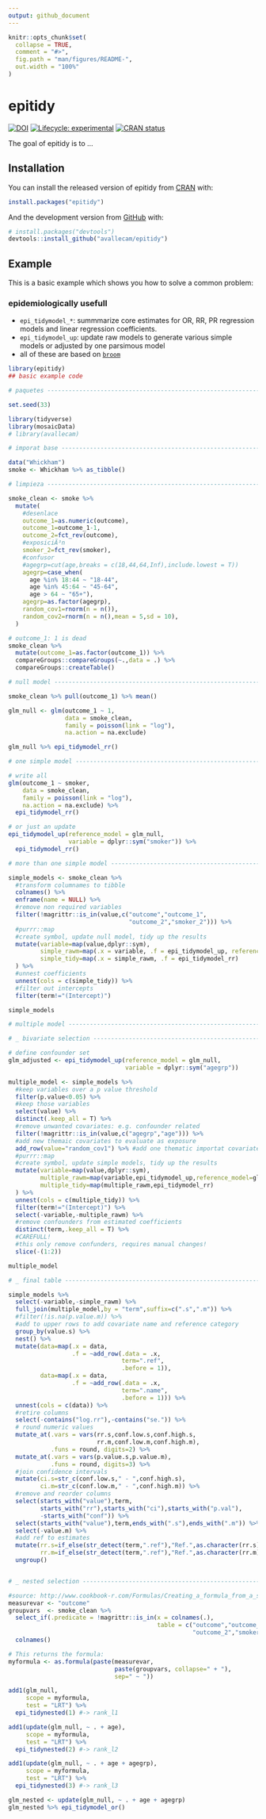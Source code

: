 ```yaml
---
output: github_document
---
```


<!-- README.md is generated from README.Rmd. Please edit that file -->

```r
knitr::opts_chunk$set(
  collapse = TRUE,
  comment = "#>",
  fig.path = "man/figures/README-",
  out.width = "100%"
)
```
# epitidy

<!-- badges: start -->
[![DOI](https://zenodo.org/badge/177627370.svg)](https://zenodo.org/badge/latestdoi/177627370)
[![Lifecycle: experimental](https://img.shields.io/badge/lifecycle-experimental-orange.svg)](https://www.tidyverse.org/lifecycle/#experimental)
[![CRAN status](https://www.r-pkg.org/badges/version/epitidy)](https://cran.r-project.org/package=epitidy)
<!-- badges: end -->

The goal of epitidy is to ...

## Installation

You can install the released version of epitidy from [CRAN](https://CRAN.R-project.org) with:

``` r
install.packages("epitidy")
```

And the development version from [GitHub](https://github.com/) with:

``` r
# install.packages("devtools")
devtools::install_github("avallecam/epitidy")
```
## Example

This is a basic example which shows you how to solve a common problem:


### epidemiologically usefull

- `epi_tidymodel_*`: summmarize core estimates for OR, RR, PR regression models and linear regression coefficients.
- `epi_tidymodel_up`: update raw models to generate various simple models or adjusted by one parsimous model
- all of these are based on [`broom`](https://broom.tidyverse.org/index.html)


```r
library(epitidy)
## basic example code
```

```r
# paquetes ----------------------------------------------------------------

set.seed(33)

library(tidyverse)
library(mosaicData)
# library(avallecam)

# imporat base ------------------------------------------------------------

data("Whickham")
smoke <- Whickham %>% as_tibble()

# limpieza ----------------------------------------------------------------

smoke_clean <- smoke %>%
  mutate(
    #desenlace
    outcome_1=as.numeric(outcome),
    outcome_1=outcome_1-1,
    outcome_2=fct_rev(outcome),
    #exposiciÃ³n
    smoker_2=fct_rev(smoker),
    #confusor
    #agegrp=cut(age,breaks = c(18,44,64,Inf),include.lowest = T))
    agegrp=case_when(
      age %in% 18:44 ~ "18-44",
      age %in% 45:64 ~ "45-64",
      age > 64 ~ "65+"),
    agegrp=as.factor(agegrp),
    random_cov1=rnorm(n = n()),
    random_cov2=rnorm(n = n(),mean = 5,sd = 10),
  )

# outcome_1: 1 is dead
smoke_clean %>%
  mutate(outcome_1=as.factor(outcome_1)) %>%
  compareGroups::compareGroups(~.,data = .) %>%
  compareGroups::createTable()

# null model --------------------------------------------------------------

smoke_clean %>% pull(outcome_1) %>% mean()

glm_null <- glm(outcome_1 ~ 1,
                data = smoke_clean,
                family = poisson(link = "log"),
                na.action = na.exclude)

glm_null %>% epi_tidymodel_rr()

# one simple model ------------------------------------------------------------

# write all
glm(outcome_1 ~ smoker,
    data = smoke_clean,
    family = poisson(link = "log"),
    na.action = na.exclude) %>%
  epi_tidymodel_rr()

# or just an update
epi_tidymodel_up(reference_model = glm_null,
                 variable = dplyr::sym("smoker")) %>%
  epi_tidymodel_rr()

# more than one simple model ------------------------------------------------------------

simple_models <- smoke_clean %>%
  #transform columnames to tibble
  colnames() %>%
  enframe(name = NULL) %>%
  #remove non required variables
  filter(!magrittr::is_in(value,c("outcome","outcome_1",
                                  "outcome_2","smoker_2"))) %>%
  #purrr::map
  #create symbol, update null model, tidy up the results
  mutate(variable=map(value,dplyr::sym),
         simple_rawm=map(.x = variable, .f = epi_tidymodel_up, reference_model=glm_null),
         simple_tidy=map(.x = simple_rawm, .f = epi_tidymodel_rr)
  ) %>%
  #unnest coefficients
  unnest(cols = c(simple_tidy)) %>%
  #filter out intercepts
  filter(term!="(Intercept)")

simple_models

# multiple model ----------------------------------------------------------

# _ bivariate selection ---------------------------------------------------

# define confounder set
glm_adjusted <- epi_tidymodel_up(reference_model = glm_null,
                                 variable = dplyr::sym("agegrp"))

multiple_model <- simple_models %>%
  #keep variables over a p value threshold
  filter(p.value<0.05) %>%
  #keep those variables
  select(value) %>%
  distinct(.keep_all = T) %>%
  #remove unwanted covariates: e.g. confounder related
  filter(!magrittr::is_in(value,c("agegrp","age"))) %>%
  #add new themaic covariates to evaluate as exposure
  add_row(value="random_cov1") %>% #add one thematic importat covariate
  #purrr::map
  #create symbol, update simple models, tidy up the results
  mutate(variable=map(value,dplyr::sym),
         multiple_rawm=map(variable,epi_tidymodel_up,reference_model=glm_adjusted),
         multiple_tidy=map(multiple_rawm,epi_tidymodel_rr)
  ) %>%
  unnest(cols = c(multiple_tidy)) %>%
  filter(term!="(Intercept)") %>%
  select(-variable,-multiple_rawm) %>%
  #remove confounders from estimated coefficients
  distinct(term,.keep_all = T) %>%
  #CAREFULL!
  #this only remove confunders, requires manual changes!
  slice(-(1:2))

multiple_model

# _ final table -----------------------------------------------------------

simple_models %>%
  select(-variable,-simple_rawm) %>%
  full_join(multiple_model,by = "term",suffix=c(".s",".m")) %>%
  #filter(!is.na(p.value.m)) %>%
  #add to upper rows to add covariate name and reference category
  group_by(value.s) %>%
  nest() %>%
  mutate(data=map(.x = data,
                  .f = ~add_row(.data = .x,
                                term=".ref",
                                .before = 1)),
         data=map(.x = data,
                  .f = ~add_row(.data = .x,
                                term=".name",
                                .before = 1))) %>%
  unnest(cols = c(data)) %>%
  #retire columns
  select(-contains("log.rr"),-contains("se.")) %>%
  # round numeric values
  mutate_at(.vars = vars(rr.s,conf.low.s,conf.high.s,
                         rr.m,conf.low.m,conf.high.m),
            .funs = round, digits=2) %>%
  mutate_at(.vars = vars(p.value.s,p.value.m),
            .funs = round, digits=3) %>%
  #join confidence intervals
  mutate(ci.s=str_c(conf.low.s," - ",conf.high.s),
         ci.m=str_c(conf.low.m," - ",conf.high.m)) %>%
  #remove and reorder columns
  select(starts_with("value"),term,
         starts_with("rr"),starts_with("ci"),starts_with("p.val"),
         -starts_with("conf")) %>%
  select(starts_with("value"),term,ends_with(".s"),ends_with(".m")) %>%
  select(-value.m) %>%
  #add ref to estimates
  mutate(rr.s=if_else(str_detect(term,".ref"),"Ref.",as.character(rr.s)),
         rr.m=if_else(str_detect(term,".ref"),"Ref.",as.character(rr.m))) %>%
  ungroup()


# _ nested selection ------------------------------------------------------

#source: http://www.cookbook-r.com/Formulas/Creating_a_formula_from_a_string/
measurevar <- "outcome"
groupvars  <- smoke_clean %>%
  select_if(.predicate = !magrittr::is_in(x = colnames(.),
                                          table = c("outcome","outcome_1",
                                                    "outcome_2","smoker_2"))) %>%
  colnames()

# This returns the formula:
myformula <- as.formula(paste(measurevar,
                              paste(groupvars, collapse=" + "),
                              sep=" ~ "))

add1(glm_null,
     scope = myformula,
     test = "LRT") %>%
  epi_tidynested(1) #-> rank_l1

add1(update(glm_null, ~ . + age),
     scope = myformula,
     test = "LRT") %>%
  epi_tidynested(2) #-> rank_l2

add1(update(glm_null, ~ . + age + agegrp),
     scope = myformula,
     test = "LRT") %>%
  epi_tidynested(3) #-> rank_l3

glm_nested <- update(glm_null, ~ . + age + agegrp)
glm_nested %>% epi_tidymodel_or()

```


